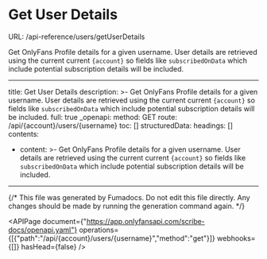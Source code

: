# Get User Details
URL: /api-reference/users/getUserDetails

Get OnlyFans Profile details for a given username. User details are retrieved using the current current `{account}` so fields like `subscribedOnData` which include potential subscription details will be included.

***

title: Get User Details
description: >-
  Get OnlyFans Profile details for a given username. User details are retrieved using the current current `{account}` so fields like `subscribedOnData` which include potential subscription details will be included.
full: true
_openapi:
method: GET
route: /api/{account}/users/{username}
toc: []
structuredData:
headings: []
contents:

* content: >-
    Get OnlyFans Profile details for a given username. User details are retrieved using the current current `{account}` so fields like `subscribedOnData` which include potential subscription details will be included.

***

{/* This file was generated by Fumadocs. Do not edit this file directly. Any changes should be made by running the generation command again. */}

<APIPage document={"https://app.onlyfansapi.com/scribe-docs/openapi.yaml"} operations={[{"path":"/api/{account}/users/{username}","method":"get"}]} webhooks={[]} hasHead={false} />
